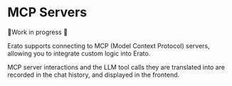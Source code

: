 # MCP Servers

🚧Work in progress 🚧

Erato supports connecting to MCP (Model Context Protocol) servers, allowing you to integrate custom logic into Erato.

MCP server interactions and the LLM tool calls they are translated into are recorded in the chat history, and displayed in the frontend.
